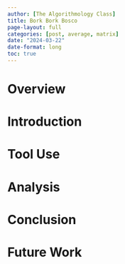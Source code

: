 ```yaml
---
author: [The Algorithmology Class]
title: Bork Bork Bosco
page-layout: full
categories: [post, average, matrix]
date: "2024-03-22"
date-format: long
toc: true
---
```


# Overview 


# Introduction 


# Tool Use 


# Analysis


# Conclusion 


# Future Work 